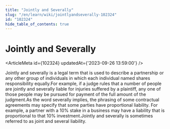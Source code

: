 ```yaml
---
title: "Jointly and Severally"
slug: "/en/learn/wiki/jointlyandseverally-102324"
id: "102324"
hide_table_of_contents: true
---
```



# Jointly and Severally

<ArticleMeta id={102324} updatedAt={'2023-09-26 13:59:00'} />
<div className='border-solid border-b border-t-0 my-4 border-[var(--ifm-color-gray-300)]' />

Jointly and severally is a legal term that is used to describe a partnership or any other group of individuals in which each individual named shares responsibility equally.For example, if a judge rules that a number of people are jointly and severally liable for injuries suffered by a plaintiff, any one of those people may be pursued for payment of the full amount of the judgment.As the word severally implies, the phrasing of some contractual agreements may specify that some parties have proportional liability. For example, a partner with a 10% stake in a business may have a liability that is proportional to that 10% investment.Jointly and severally is sometimes referred to as joint and several liability.
